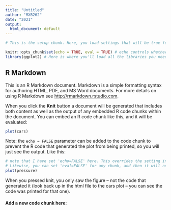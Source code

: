 ```yaml
---
title: "Untitled"
author: "MXB262"
date: "2021"
output:
  html_document: default
---
```


```r
# This is the setup chunk. Here, you load settings that will be true for the whole document

knitr::opts_chunk$set(echo = TRUE, eval = TRUE) # echo controls whether the code will be shown in the knitted version or not, and eval controls whether the code will be run or not
library(ggplot2) # Here is where you'll load all the libraries you need for the session
```

## R Markdown

This is an R Markdown document. Markdown is a simple formatting syntax for authoring HTML, PDF, and MS Word documents. For more details on using R Markdown see <http://rmarkdown.rstudio.com>.

When you click the **Knit** button a document will be generated that includes both content as well as the output of any embedded R code chunks within the document. You can embed an R code chunk like this, and it will be evaluated:


```r
plot(cars)
```

Note: the `echo = FALSE` parameter can be added to the code chunk to prevent the R code that generated the plot from being printed, so you will just see the output. Like this: 


```r
# note that I have set 'echo=FALSE' here. This overrides the setting in the setup chunk, and so the code will not be shown in the knitted version for this chunk only.
# Likewise, you can set 'eval=FALSE' for any chunk, and then it will not run that code regardless of the what is set in the setup chunk
plot(pressure)

```

When you pressed knit, you only saw the figure -- not the code that generated it (look back up in the html file to the cars plot -- you can see the code was printed for that one).



#### Add a new code chunk here:
